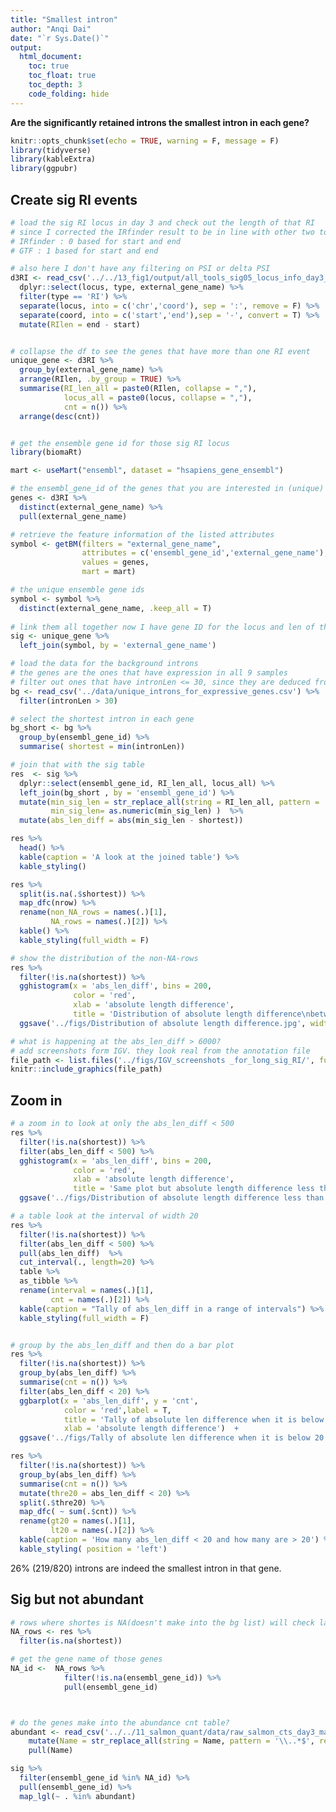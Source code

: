 ```yaml
---
title: "Smallest intron"
author: "Anqi Dai"
date: "`r Sys.Date()`"
output:
  html_document:
    toc: true
    toc_float: true
    toc_depth: 3
    code_folding: hide
---
```


**Are the significantly retained introns the smallest intron in each gene?**

```r
knitr::opts_chunk$set(echo = TRUE, warning = F, message = F)
library(tidyverse)
library(kableExtra)
library(ggpubr)
```
 
## Create sig RI events

```r
# load the sig RI locus in day 3 and check out the length of that RI
# since I corrected the IRfinder result to be in line with other two tools by doing start = start + 1. I need to subtract 1 to get it back.
# IRfinder : 0 based for start and end
# GTF : 1 based for start and end

# also here I don't have any filtering on PSI or delta PSI
d3RI <- read_csv('../../13_fig1/output/all_tools_sig05_locus_info_day3_with_all_PSI_values.csv') %>%
  dplyr::select(locus, type, external_gene_name) %>%
  filter(type == 'RI') %>%
  separate(locus, into = c('chr','coord'), sep = ':', remove = F) %>%
  separate(coord, into = c('start','end'),sep = '-', convert = T) %>%
  mutate(RIlen = end - start)


# collapse the df to see the genes that have more than one RI event
unique_gene <- d3RI %>%
  group_by(external_gene_name) %>%
  arrange(RIlen, .by_group = TRUE) %>%
  summarise(RI_len_all = paste0(RIlen, collapse = ","),
            locus_all = paste0(locus, collapse = ","),
            cnt = n()) %>%
  arrange(desc(cnt))


# get the ensemble gene id for those sig RI locus
library(biomaRt)

mart <- useMart("ensembl", dataset = "hsapiens_gene_ensembl")

# the ensembl_gene_id of the genes that you are interested in (unique)
genes <- d3RI %>%
  distinct(external_gene_name) %>%
  pull(external_gene_name)

# retrieve the feature information of the listed attributes
symbol <- getBM(filters = "external_gene_name",
                attributes = c('ensembl_gene_id','external_gene_name'),
                values = genes, 
                mart = mart)

# the unique ensemble gene ids
symbol <- symbol %>%
  distinct(external_gene_name, .keep_all = T)
  
# link them all together now I have gene ID for the locus and len of the RI
sig <- unique_gene %>%
  left_join(symbol, by = 'external_gene_name') 
```

```r
# load the data for the background introns
# the genes are the ones that have expression in all 9 samples
# filter out ones that have intronLen <= 30, since they are deduced from sequences, could simply be indels 
bg <- read_csv('../data/unique_introns_for_expressive_genes.csv') %>%
  filter(intronLen > 30)
```

```r
# select the shortest intron in each gene
bg_short <- bg %>%
  group_by(ensembl_gene_id) %>%
  summarise( shortest = min(intronLen))

# join that with the sig table
res  <- sig %>%
  dplyr::select(ensembl_gene_id, RI_len_all, locus_all) %>%
  left_join(bg_short , by = 'ensembl_gene_id') %>%
  mutate(min_sig_len = str_replace_all(string = RI_len_all, pattern = '\\,.*$', replacement = ''), 
         min_sig_len= as.numeric(min_sig_len) )  %>%
  mutate(abs_len_diff = abs(min_sig_len - shortest))
```


```r
res %>%
  head() %>%
  kable(caption = 'A look at the joined table') %>%
  kable_styling()
```


```r
res %>%
  split(is.na(.$shortest)) %>%
  map_dfc(nrow) %>%
  rename(non_NA_rows = names(.)[1],
         NA_rows = names(.)[2]) %>%
  kable() %>%
  kable_styling(full_width = F)

# show the distribution of the non-NA-rows
res %>%
  filter(!is.na(shortest)) %>%
  gghistogram(x = 'abs_len_diff', bins = 200,
              color = 'red',
              xlab = 'absolute length difference',
              title = 'Distribution of absolute length difference\nbetween the shortest intron in the gene and the\nshortest retained intron identified by IRfinder') +
  ggsave('../figs/Distribution of absolute length difference.jpg', width = 8, height = 6)
```

```r
# what is happening at the abs_len_diff > 6000?
# add screenshots form IGV. they look real from the annotation file
file_path <- list.files('../figs/IGV_screenshots _for_long_sig_RI/', full.names = T)
knitr::include_graphics(file_path)
```


## Zoom in 

```r
# a zoom in to look at only the abs_len_diff < 500
res %>%
  filter(!is.na(shortest)) %>%
  filter(abs_len_diff < 500) %>%
  gghistogram(x = 'abs_len_diff', bins = 200,
              color = 'red',
              xlab = 'absolute length difference',
              title = 'Same plot but absolute length difference less than 500') +
  ggsave('../figs/Distribution of absolute length difference less than 500.jpg', width = 8, height = 6)
```

```r
# a table look at the interval of width 20
res %>%
  filter(!is.na(shortest)) %>%
  filter(abs_len_diff < 500) %>%
  pull(abs_len_diff)  %>%
  cut_interval(., length=20) %>%
  table %>%
  as_tibble %>%
  rename(interval = names(.)[1],
         cnt = names(.)[2]) %>%
  kable(caption = "Tally of abs_len_diff in a range of intervals") %>%
  kable_styling(full_width = F)


# group by the abs_len_diff and then do a bar plot
res %>%
  filter(!is.na(shortest)) %>%
  group_by(abs_len_diff) %>%
  summarise(cnt = n()) %>%
  filter(abs_len_diff < 20) %>%
  ggbarplot(x = 'abs_len_diff', y = 'cnt',
            color = 'red',label = T,
            title = 'Tally of absolute len difference when it is below 20',
            xlab = 'absolute length difference')  +
  ggsave('../figs/Tally of absolute len difference when it is below 20.jpg', width = 6, height = 5)

res %>%
  filter(!is.na(shortest)) %>%
  group_by(abs_len_diff) %>%
  summarise(cnt = n()) %>% 
  mutate(thre20 = abs_len_diff < 20) %>% 
  split(.$thre20) %>%
  map_dfc( ~ sum(.$cnt)) %>%
  rename(gt20 = names(.)[1],
         lt20 = names(.)[2]) %>%
  kable(caption = 'How many abs_len_diff < 20 and how many are > 20') %>%
  kable_styling( position = 'left')

```

26% (219/820) introns are indeed the smallest intron in that gene.

## Sig but not abundant

```r
# rows where shortes is NA(doesn't make into the bg list) will check later
NA_rows <- res %>%
  filter(is.na(shortest))

# get the gene name of those genes
NA_id <-  NA_rows %>%
            filter(!is.na(ensembl_gene_id)) %>%
            pull(ensembl_gene_id)



# do the genes make into the abundance cnt table?
abundant <- read_csv('../../11_salmon_quant/data/raw_salmon_cts_day3_matrix_nonzero_all_gt0.csv') %>%
    mutate(Name = str_replace_all(string = Name, pattern = '\\..*$', replacement = '')) %>%
    pull(Name)

sig %>%
  filter(ensembl_gene_id %in% NA_id) %>%
  pull(ensembl_gene_id) %>%
  map_lgl(~ . %in% abundant)

```

  